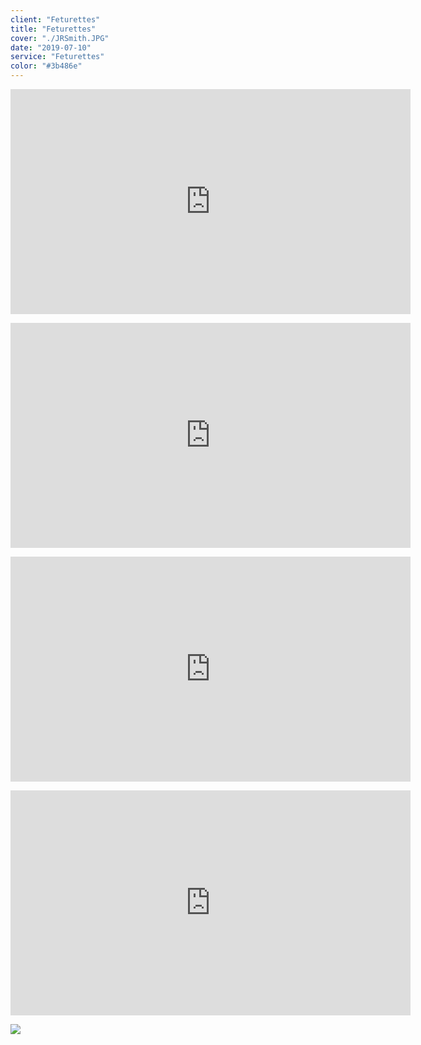 ---
client: "Feturettes"
title: "Feturettes"
cover: "./JRSmith.JPG"
date: "2019-07-10"
service: "Feturettes"
color: "#3b486e"
---

<p align="center"><iframe title="vimeo-player" src="https://player.vimeo.com/video/719111026?h=37e6611db8" width="640" height="360" frameBorder="0" allowFullScreen></iframe></p>
<p align="center"><iframe title="vimeo-player" src="https://player.vimeo.com/video/719108563?h=37e6611db8" width="640" height="360" frameBorder="0" allowFullScreen></iframe></p>
<p align="center"><iframe title="vimeo-player" src="https://player.vimeo.com/video/343742126?h=37e6611db8" width="640" height="360" frameBorder="0" allowFullScreen></iframe></p>
<p align="center"><iframe title="vimeo-player" src="https://player.vimeo.com/video/323293984?h=37e6611db8" width="640" height="360" frameBorder="0" allowFullScreen></iframe></p>

![](./JRSmith.JPG)
